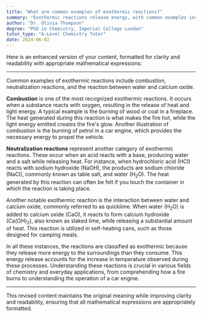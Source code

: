 ```yaml
---
title: "What are common examples of exothermic reactions?"
summary: "Exothermic reactions release energy, with common examples including combustion, neutralization reactions, and the reaction of water with calcium oxide."
author: "Dr. Olivia Thompson"
degree: "PhD in Chemistry, Imperial College London"
tutor_type: "A-Level Chemistry Tutor"
date: 2024-06-02
---
```


Here is an enhanced version of your content, formatted for clarity and readability with appropriate mathematical expressions:

---

Common examples of exothermic reactions include combustion, neutralization reactions, and the reaction between water and calcium oxide.

**Combustion** is one of the most recognized exothermic reactions. It occurs when a substance reacts with oxygen, resulting in the release of heat and light energy. A typical example is the burning of wood or coal in a fireplace. The heat generated during this reaction is what makes the fire hot, while the light energy emitted creates the fire's glow. Another illustration of combustion is the burning of petrol in a car engine, which provides the necessary energy to propel the vehicle.

**Neutralization reactions** represent another category of exothermic reactions. These occur when an acid reacts with a base, producing water and a salt while releasing heat. For instance, when hydrochloric acid ($\text{HCl}$) reacts with sodium hydroxide ($\text{NaOH}$), the products are sodium chloride ($\text{NaCl}$), commonly known as table salt, and water ($\text{H}_2\text{O}$). The heat generated by this reaction can often be felt if you touch the container in which the reaction is taking place.

Another notable exothermic reaction is the interaction between water and calcium oxide, commonly referred to as quicklime. When water ($\text{H}_2\text{O}$) is added to calcium oxide ($\text{CaO}$), it reacts to form calcium hydroxide ($\text{Ca(OH)}_2$), also known as slaked lime, while releasing a substantial amount of heat. This reaction is utilized in self-heating cans, such as those designed for camping meals.

In all these instances, the reactions are classified as exothermic because they release more energy to the surroundings than they consume. This energy release accounts for the increase in temperature observed during these processes. Understanding these reactions is crucial in various fields of chemistry and everyday applications, from comprehending how a fire burns to understanding the operation of a car engine.

--- 

This revised content maintains the original meaning while improving clarity and readability, ensuring that all mathematical expressions are appropriately formatted.
    